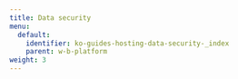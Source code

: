```yaml
---
title: Data security
menu:
  default:
    identifier: ko-guides-hosting-data-security-_index
    parent: w-b-platform
weight: 3
---
```


<Card
  title="Bring your own bucket (BYOB)"
  href="/ko/guides/hosting/data-security/secure-storage-connector/"
  arrow
/>

<Card
  title="Access BYOB using pre-signed URLs"
  href="/ko/guides/hosting/data-security/presigned-urls/"
  arrow
/>

<Card
  title="Configure IP allowlisting for Dedicated Cloud"
  href="/ko/guides/hosting/data-security/ip-allowlisting/"
  arrow
/>

<Card
  title="Configure private connectivity to Dedicated Cloud"
  href="/ko/guides/hosting/data-security/private-connectivity/"
  arrow
/>

<Card
  title="Data encryption in Dedicated cloud"
  href="/ko/guides/hosting/data-security/data-encryption/"
  arrow
/>
